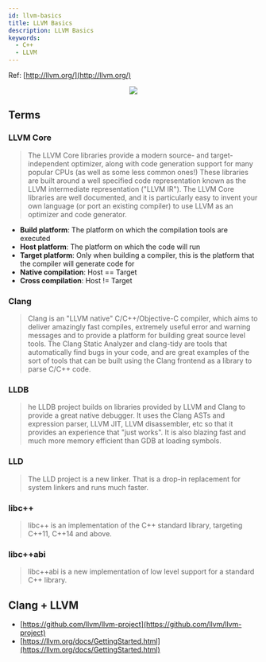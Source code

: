 ```yaml
---
id: llvm-basics
title: LLVM Basics
description: LLVM Basics
keywords:
  - C++
  - LLVM
---
```



Ref: [http://llvm.org/](http://llvm.org/)

<center>
	<img src={useBaseUrl('img/lang/cpp/advanced-cpp/llvm/llvm-llvm.png')} />
</center>

## Terms

### LLVM Core

> The LLVM Core libraries provide a modern source- and target-independent optimizer, along with code generation support for many popular CPUs (as well as some less common ones!) These libraries are built around a well specified code representation known as the LLVM intermediate representation ("LLVM IR"). The LLVM Core libraries are well documented, and it is particularly easy to invent your own language (or port an existing compiler) to use LLVM as an optimizer and code generator.

- **Build platform**: The platform on which the compilation tools are executed
- **Host platform**: The platform on which the code will run
- **Target platform**: Only when building a compiler, this is the platform that the compiler will generate code for
- **Native compilation**: Host == Target
- **Cross compilation**: Host != Target

### Clang

> Clang is an "LLVM native" C/C++/Objective-C compiler, which aims to deliver amazingly fast compiles, extremely useful error and warning messages and to provide a platform for building great source level tools. The Clang Static Analyzer and clang-tidy are tools that automatically find bugs in your code, and are great examples of the sort of tools that can be built using the Clang frontend as a library to parse C/C++ code.

### LLDB

> he LLDB project builds on libraries provided by LLVM and Clang to provide a great native debugger. It uses the Clang ASTs and expression parser, LLVM JIT, LLVM disassembler, etc so that it provides an experience that "just works". It is also blazing fast and much more memory efficient than GDB at loading symbols.

### LLD

> The LLD project is a new linker. That is a drop-in replacement for system linkers and runs much faster.

### libc++

> libc++ is an implementation of the C++ standard library, targeting C++11, C++14 and above.

### libc++abi

> libc++abi is a new implementation of low level support for a standard C++ library.

## Clang + LLVM

- [https://github.com/llvm/llvm-project](https://github.com/llvm/llvm-project)
- [https://llvm.org/docs/GettingStarted.html](https://llvm.org/docs/GettingStarted.html)
